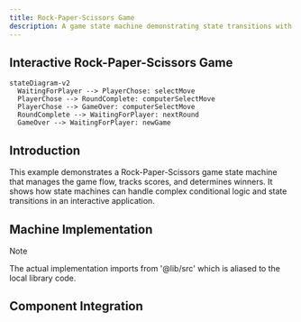 ```yaml
---
title: Rock-Paper-Scissors Game
description: A game state machine demonstrating state transitions with conditional logic
---
```



## Interactive Rock-Paper-Scissors Game

<div className="not-content">
  <RockPaperScissorsExample client:visible />
</div>

```mermaid
stateDiagram-v2
  WaitingForPlayer --> PlayerChose: selectMove
  PlayerChose --> RoundComplete: computerSelectMove
  PlayerChose --> GameOver: computerSelectMove
  RoundComplete --> WaitingForPlayer: nextRound
  GameOver --> WaitingForPlayer: newGame
```

## Introduction

This example demonstrates a Rock-Paper-Scissors game state machine that manages the game flow, tracks scores, and determines winners. It shows how state machines can handle complex conditional logic and state transitions in an interactive application.

## Machine Implementation

<CodeBlock code={machineCode} lang="js" title="machine.ts" />

<div className="admonition note">
  <p className="admonition-title">Note</p>
  <p>
    The actual implementation imports from '@lib/src' which is aliased to the local library code.
  </p>
</div>

## Component Integration

<CodeBlock code={indexCode} lang="tsx" title="index.tsx" />
